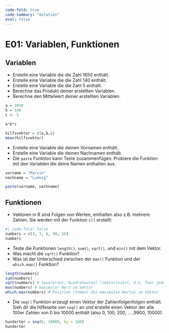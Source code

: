 ```yaml
---
code-fold: true
code-summary: "Solution"
eval: false
---
```


# E01: Variablen, Funktionen


## Variablen

- Erstelle eine Variable die die Zahl 1650 enthält.
- Erstelle eine Variable die die Zahl 140 enthält.
- Erstelle eine Variable die die Zahl 5 enthält.
- Berechne das Produkt deiner erstellten Variablen.
- Berechne den Mittelwert deiner erstellten Variablen.

```r
a = 1650
b = 140
c <- 5

a*b*c

hilfsvektor = c(a,b,c)
mean(hilfsvektor)

```

- Erstelle eine Variable die deinen Vornamen enthält.
- Erstelle eine Variable die deinen Nachnamen enthält.
- Die `paste` Funktion kann Texte zusammenfügen. Probiere die Funktion mit den Variablen die deine Namen enthalten aus.


```r
vorname = "Marvin"
nachname = "Ludwig"

paste(vorname, nachname)
```

## Funktionen


- Vektoren in R sind Folgen von Werten, enthalten also z.B. mehrere Zahlen. Sie werden mit der Funktion `c()` erstellt:

```r
#| code-fold: false
numbers = c(4, 3, 8, 90, 16)
numbers
```


- Teste die Funktionen `length()`, `sum()`, `sqrt()`, und `min()` mit dem Vektor.
- Was macht die `sqrt()` Funktion?
- Was ist der Unterschied zwischen der `max()` Funktion und der `which.max()` Funktion?


```r
length(numbers)
sum(numbers)
sqrt(numbers) # Squareroot, Quadratwurzel (vektorisiert, d.h. fuer jedes Element)
max(numbers) # maximaler Wert im Vektor
which.max(numbers) # Position (Index) des maximalen Wertes im Vektor
```


- Die `seq()` Funktion erzeugt einen Vektor der Zahlenfolgenfolgen enthält. Sieh dir die Hilfeseite von `seq()` an und erstelle einen Vektor der alle 100er Zahlen von 0 bis 10000 enthält (also 0, 100, 200, ... ,9900, 10000).


```r
hunderter = seq(0, 10000, by = 100)
hunderter
```





